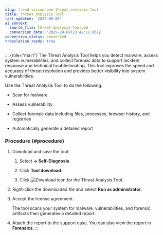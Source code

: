 ```yaml
---
slug: trend-vision-one-threat-analysis-tool
title: Threat Analysis Tool
last_updated: '2025-09-08'
ai_context:
  source_file: threat-analysis-tool.md
  conversion_date: '2025-09-08T23:42:12.061Z'
conversion_status: converted
translation_ready: true
---
```


::: {role="main"}
The Threat Analysis Tool helps you detect malware, assess system vulnerabilities, and collect forensic data to support incident response and technical troubleshooting. This tool improves the speed and accuracy of threat resolution and provides better visibility into system vulnerabilities.

Use the Threat Analysis Tool to do the following:

- Scan for malware

- Assess vulnerability

- Collect forensic data including files, processes, browser history, and registries

- Automatically generate a detailed report

### Procedure {#procedure}

1.  Download and save the tool:

    1.  Select **→ Self-Diagnosis**.

    2.  Click **Tool download**.

    3.  Click ![Download icon](/images/download_icon=5c7476c2-cf15-4572-b7cd-5fc67a57d22f.webp) for the Threat Analysis Tool.

2.  Right-click the downloaded file and select **Run as administrator**.

3.  Accept the license agreement.

    The tool scans your system for malware, vulnerabilities, and forensic artifacts then generates a detailed report.

4.  Attach the report to the support case. You can also view the report in **Forensics**.
:::
